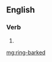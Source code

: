 {{also|ringbarked}}
==English==

===Verb===
{{head|en|verb form}}

# {{en-past of|ring-bark}}

[[mg:ring-barked]]